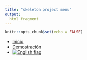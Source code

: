 ```yaml
---
title: "skeleton project menu"
output:
  html_fragment
---
```


```r
knitr::opts_chunk$set(echo = FALSE)
```

<ul class="navbar">
<li><a href="indice.html">Inicio</a></li>
<li><a href="https://knuth.uca.es/shiny/esqueleto/" target=_blank>Demostración</a></li>
<li><a href="index.html"><img src="img/Icons-flag-uk.png" alt="English flag"></a></li>

